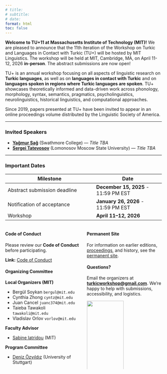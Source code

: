 ```yaml
---
# title:
# subtitle:
# date:
format: html
toc: false
---
```


**Welcome to TU+11 at Massachusetts Institute of Technology (MIT)!** We are pleased to announce that the 11th iteration of the Workshop on Turkic and Languages in Contact with Turkic (TU+) will be hosted by MIT Linguistics. The workshop will be held at MIT, Cambridge, MA, on April 11-12, 2026 **in-person**. The abstract submissions are now open!

TU+ is an annual workshop focusing on all aspects of linguistic research on **Turkic languages**, as well as on **languages in contact with Turkic** and on **languages spoken in regions where Turkic languages are spoken**. TU+ showcases theoretically informed and data-driven work across phonology, morphology, syntax, semantics, pragmatics, psycholinguistics, neurolinguistics, historical linguistics, and computational approaches.


::: callout-note
Since 2019, papers presented at TU+ have been invited to appear in an online proceedings volume distributed by the Linguistic Society of America.
:::

---


### Invited Speakers

- [**Yağmur Sağ**](https://www.yagmursag.com) (Swathmore College) — *Title TBA*
- [**Sergei Tatevosov**](http://otipl.philol.msu.ru/staff/people/tatevosov/tatevosov_eng.php) (Lomonosov Moscow State University) — *Title TBA*

---


### Important Dates

| Milestone                        | Date                    |
|---------------------------------|-------------------------|
| Abstract submission deadline    | **December 15, 2025** - 11:59 PM EST    |
| Notification of acceptance      | **January 26, 2026**  - 11:59 PM EST    |
| Workshop                        | **April 11–12, 2026**                   |



::: {.columns}
::: {.column width="50%"}

#### Code of Conduct

Please review our **Code of Conduct** before participating.

**Link:** [Code of Conduct](code-of-conduct.html)

#### Organizing Committee

**Local Organizers (MIT)** 

- Bergül Soykan `bergul@mit.edu` 
- Cynthia Zhong `cyntz@mit.edu`  
- Juan Cancel `juanc374@mit.edu` 
- Taieba Tawakoli `tawakoli@mit.edu` 
- Vladislav Orlov `vorlov@mit.edu` 

**Faculty Advisor** 

- [Sabine Iatridou](https://linguistics.mit.edu/user/iatridou/) (MIT)

**Program Committee**

- [Deniz Özyıldız](https://deniz.fr) (University of Stuttgart)


:::

::: {.column width="50%"}

#### Permanent Site

For information on earlier editions, [proceedings](https://journals.linguisticsociety.org/proceedings/index.php/tu/issue/archive), and history, see the [permanent site](https://turkicworkshop.github.io/).


#### Questions?

Email the organizers at **[turkicworkshop@gmail.com](mailto:turkicworkshop@gmail.com)**.
We’re happy to help with submissions, accessibility, and logistics.


![](./images/mit-logo.png){width=70% fig-align="center"}

![](./images/linguist-logo.jpeg){width=50% fig-align="center"}


:::
:::

